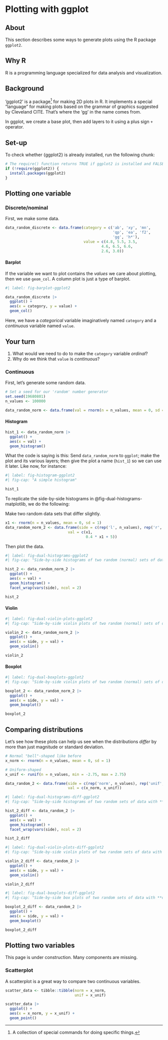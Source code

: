 # Plotting with ggplot

## About {-}

This section describes some ways to generate plots using the R package `ggplot2`.

## Why R {-}

R is a programming language specialized for data analysis and visualization.

## Background {-}

'ggplot2' is a package^[A collection of special commands for doing specific things.] for making 2D plots in R.
It implements a special "language" for making plots based on the grammar of graphics suggested by Cleveland CITE.
That's where the 'gg' in the name comes from.

In ggplot, we create a base plot, then add layers to it using a plus sign `+` operator. 

## Set-up {-}

To check whether {ggplot2} is already installed, run the following chunk:

```r
# The require() function returns TRUE if ggplot2 is installed and FALSE if it is not. The exclamation point symbol ('!') turns FALSE into TRUE and TRUE into FALSE. So, `!require(ggplot2)` will be TRUE if require(ggplot2) is FALSE. When this occurs, the `install.packages(ggplot)` commands runs and installs ggplot2.
if (!require(ggplot2)) {
  install.packages(ggplot2)
}
```

## Plotting one variable {-}

### Discrete/nominal {-}

First, we make some data.

```r
data_random_discrete <- data.frame(category = c('ab', 'xy', 'mn', 
                                                'qp', 'ea', 'f2',
                                                'gg', 'h*'),
                                   value = c(4.8, 5.5, 3.5, 
                                           4.6, 6.5, 6.6, 
                                           2.6, 3.0))
```

#### Barplot {-}

If the variable we want to plot contains the *values* we care about plotting, then we use `geom_col`.
A column plot is just a type of barplot.

```r
#| label: fig-barplot-ggplot2

data_random_discrete |>
  ggplot() +
  aes(x = category, y = value) +
  geom_col()
```

Here, we have a *categorical* variable imaginatively named `category` and a *continuous* variable named `value`.

::: {.callout-note}
## Your turn
1. What would we need to do to make the `category` variable *ordinal*? 
2. Why do we think that `value` is *continuous*?
:::


### Continuous {-}

First, let's generate some random data.

```r
# Set a seed for our 'random' number generator
set.seed(19680801)
n_values <- 100000

data_random_norm <- data.frame(val = rnorm(n = n_values, mean = 0, sd = 1))
```

#### Histogram {-}

```r
hist_1 <- data_random_norm |>
  ggplot() +
  aes(x = val) +
  geom_histogram()
```

What the code is saying is this: Send `data_random_norm` to `ggplot`; make the plot and its various layers; then give the plot a name (`hist_1`) so we can use it later. 
Like now, for instance:

```r
#| label: fig-histogram-ggplot2
#| fig-cap: "A simple histogram"

hist_1
```

To replicate the side-by-side histograms in @fig-dual-histograms-matplotlib, we do the following:

Make two random data sets that differ slightly.

```r
x1 <- rnorm(n = n_values, mean = 0, sd = 1)
data_random_norm_2 <- data.frame(side = c(rep('l', n_values), rep('r', n_values)),
                            val = c(x1,
                                    0.4 * x1 + 5))
```

Then plot the data.

```r
#| label: fig-dual-histograms-ggplot2
#| fig-cap: "Side-by-side histograms of two random (normal) sets of data."

hist_2 <- data_random_norm_2 |>
  ggplot() +
  aes(x = val) +
  geom_histogram() +
  facet_wrap(vars(side), ncol = 2)

hist_2
```

#### Violin {-}

```r
#| label: fig-dual-violin-plots-ggplot2
#| fig-cap: "Side-by-side violin plots of two random (normal) sets of data."

violin_2 <- data_random_norm_2 |>
  ggplot() +
  aes(x = side, y = val) +
  geom_violin()

violin_2
```

#### Boxplot {-}

```r
#| label: fig-dual-boxplots-ggplot2
#| fig-cap: "Side-by-side violin plots of two random (normal) sets of data."

boxplot_2 <- data_random_norm_2 |>
  ggplot() +
  aes(x = side, y = val) +
  geom_boxplot()

boxplot_2
```

## Comparing distributions {-}

Let's see how these plots can help us see when the distributions *differ* by more than just magnitude or standard deviation.

```r
# Normal "bell"-shaped like before
x_norm <- rnorm(n = n_values, mean = 0, sd = 1)

# Uniform-shaped
x_unif <- runif(n = n_values, min = -2.75, max = 2.75)

data_random_2 <- data.frame(side = c(rep('norm', n_values), rep('unif', n_values)),
                            val = c(x_norm, x_unif))
```

```r
#| label: fig-dual-histograms-diff-ggplot2
#| fig-cap: "Side-by-side histograms of two random sets of data with **different** distributions."

hist_2_diff <- data_random_2 |>
  ggplot() +
  aes(x = val) +
  geom_histogram() +
  facet_wrap(vars(side), ncol = 2)

hist_2_diff
```

```r
#| label: fig-dual-violin-plots-diff-ggplot2
#| fig-cap: "Side-by-side violin plots of two random sets of data with **different** distributions."

violin_2_diff <- data_random_2 |>
  ggplot() +
  aes(x = side, y = val) +
  geom_violin()

violin_2_diff
```

```r
#| label: fig-dual-boxplots-diff-ggplot2
#| fig-cap: "Side-by-side box plots of two random sets of data with **different** distributions."

boxplot_2_diff <- data_random_2 |>
  ggplot() +
  aes(x = side, y = val) +
  geom_boxplot()

boxplot_2_diff
```

## Plotting two variables {-}

::: {.callout-warning}
This page is under construction. Many components are missing.
:::

### Scatterplot

A scatterplot is a great way to compare two continuous variables.

```r
scatter_data <- tibble::tibble(norm = x_norm,
                               unif = x_unif)

scatter_data |>
  ggplot() +
  aes(x = x_norm, y = x_unif) +
  geom_point() 
```

